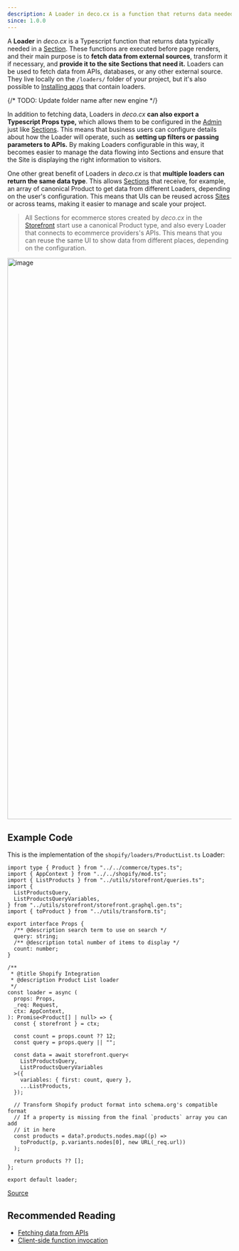 ```yaml
---
description: A Loader in deco.cx is a function that returns data needed for a Site.
since: 1.0.0
---
```


A **Loader** in _deco.cx_ is a Typescript function that returns data typically
needed in a [Section](https://deco.cx/docs/en/concepts/section). These functions are executed
before page renders, and their main purpose is to **fetch data from external
sources**, transform it if necessary, and **provide it to the site Sections that
need it.** Loaders can be used to fetch data from APIs, databases, or any other
external source. They live locally on the `/loaders/` folder of your project,
but it's also possible to
[Installing apps](https://deco.cx/docs/en/getting-started/installing-an-app) that contain
loaders.

{/* TODO: Update folder name after new engine */}

In addition to fetching data, Loaders in _deco.cx_ **can also export a
Typescript Props type,** which allows them to be configured in the
[Admin](https://deco.cx/admin) just like [Sections](https://deco.cx/docs/en/concepts/section).
This means that business users can configure details about how the Loader will
operate, such as **setting up filters or passing parameters to APIs.** By making
Loaders configurable in this way, it becomes easier to manage the data flowing
into Sections and ensure that the Site is displaying the right information to
visitors.

One other great benefit of Loaders in _deco.cx_ is that **multiple loaders can
return the same data type**. This allows [Sections](https://deco.cx/docs/en/concepts/section)
that receive, for example, an array of canonical Product to get data from
different Loaders, depending on the user's configuration. This means that UIs
can be reused across [Sites](https://deco.cx/docs/en/concepts/site) or across teams, making it
easier to manage and scale your project.

> All Sections for ecommerce stores created by _deco.cx_ in the
> [Storefront](https://github.com/deco-sites/storefront) start use a canonical
> Product type, and also every Loader that connects to ecommerce providers's
> APIs. This means that you can reuse the same UI to show data from different
> places, depending on the configuration.

<Frame><img width="1259" alt="image" src="https://user-images.githubusercontent.com/18706156/224897214-a45b2731-5799-4007-8084-a8a772ddf5d2.png"/></Frame>

## Example Code

This is the implementation of the `shopify/loaders/ProductList.ts` Loader:

```tsx
import type { Product } from "../../commerce/types.ts";
import { AppContext } from "../../shopify/mod.ts";
import { ListProducts } from "../utils/storefront/queries.ts";
import {
  ListProductsQuery,
  ListProductsQueryVariables,
} from "../utils/storefront/storefront.graphql.gen.ts";
import { toProduct } from "../utils/transform.ts";

export interface Props {
  /** @description search term to use on search */
  query: string;
  /** @description total number of items to display */
  count: number;
}

/**
 * @title Shopify Integration
 * @description Product List loader
 */
const loader = async (
  props: Props,
  _req: Request,
  ctx: AppContext,
): Promise<Product[] | null> => {
  const { storefront } = ctx;

  const count = props.count ?? 12;
  const query = props.query || "";

  const data = await storefront.query<
    ListProductsQuery,
    ListProductsQueryVariables
  >({
    variables: { first: count, query },
    ...ListProducts,
  });

  // Transform Shopify product format into schema.org's compatible format
  // If a property is missing from the final `products` array you can add
  // it in here
  const products = data?.products.nodes.map((p) =>
    toProduct(p, p.variants.nodes[0], new URL(_req.url))
  );

  return products ?? [];
};

export default loader;
```

[Source](https://github.com/deco-cx/apps/blob/3e337b6b2996d7ecd72db34174896638c92f8811/shopify/loaders/ProductList.ts#L1)

## Recommended Reading

- [Fetching data from APIs](https://deco.cx/docs/en/developing-guide/fetching-data)
- [Client-side function invocation](https://deco.cx/docs/en/developing-capabilities/islands/fetching-data-client)

